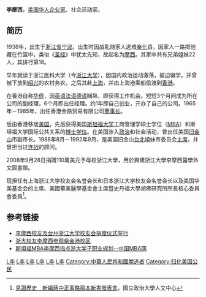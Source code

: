 '''李摩西'''{{BD|1938年}}，[[美国|美国]][[华人|华人]][[企业家|企业家]]、社会活动家。

==简历==

1938年，出生于[[浙江省|浙江省]][[宁波|宁波]]。出生时因战乱随家人逃难[[奉化|奉化]]县，因家人一路把他藏在竹篮中，类似《[[圣经|圣经]]》中犹太先知，故起名为[[摩西|摩西]]。其家中共有兄弟姐妹22人，其排行第18。

早年就读于浙江医科大学（今[[浙江大学|浙江大学]]），因国内政治运动激荡，被迫辍学。并曾被下放到[[绍兴|绍兴]]的农村务农。之后其赴[[上海|上海]]，并由上海港乘船偷渡到[[香港|香港]]。

在香港自称[[华侨|华侨]]，因[[英语|英语]][[法语|法语]][[德语|德语]]娴熟，即获得工作机会。短短3个月间成为所在公司的副经理，6个月即出任经理。约1年即自己创业，开办了自己的公司。1965年－1985年，出任香港金路贸易有限公司[[董事长|董事长]]。

后由香港移居[[美国|美国]]，先后获得美国[[斯坦福大学|斯坦福大学]]工商管理学硕士学位（[[MBA|MBA]]）和斯坦福大学国际公共关系的[[博士|博士]][[学位|学位]]。在美国涉入[[政治|政治]]和社会活动，曾出任美国[[旧金山|旧金山]]市副市长。1988年8月－1992年9月，是美国旧金山[[台北|台北]]姐妹市委员会[[主席|主席]]，并曾担当过[[连战|连战]]的顾问。

2008年9月28日捐贈110萬美元予母校浙江大學，用於興建浙江大學李摩西醫學外文圖書館。

现担任有上海浙江大学校友会名誉会长和日本浙江大学校友会名誉会长以及美国华美基金会的主席、美國華美醫學基金會主席暨史丹福大學胡佛研究所所長核心委員會委員<ref>[https://www.nccu.edu.tw/p/405-1000-11955,c87.php 見證歷史　新編蔣中正事略稿本新書發表會]，國立政治大學人文中心</ref>。

==参考链接==
* [http://zuaa.zju.edu.cn/donate/view?id=40 李摩西校友及台州浙江大学校友会捐赠仪式举行] {{Wayback|url=http://zuaa.zju.edu.cn/donate/view?id=40 |date=20180510131217 }}
* [https://web.archive.org/web/20060104010211/http://www.zju.edu.cn/zdxw/jd/read.php?recid=14384 浙大校友李摩西参观紫金港校区]
* [https://web.archive.org/web/20080312224746/http://www.mba.org.cn/mbahtml/54435448/17733_1.html 斯坦福MBA李摩西指点浙大学子职业规划--中国MBA网]

[[Category:浙江大學校友|L李]]
[[Category:香港商人|L李]]
[[Category:华裔美国人|L李]]
[[Category:美国企业家|L李]]
[[Category:宁波人|L李]]
[[Category:宁波裔美国人|L李]]
[[Category:中華人民共和國脫逃者|Category:中華人民共和國脫逃者]]
[[Category:归化美国公民|Category:归化美国公民]]